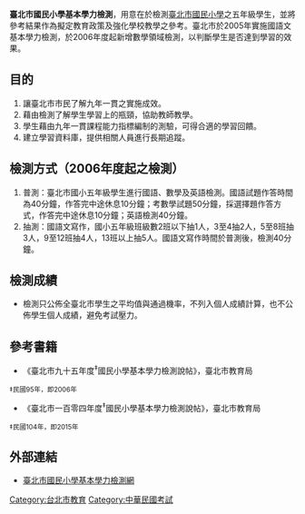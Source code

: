 {{no footnotes|time=2015-08-03T05:30:31+00:00}}
'''臺北市國民小學基本學力檢測'''，用意在於檢測[[臺北市|臺北市]][[國民小學|國民小學]]之五年級學生，並將參考結果作為擬定教育政策及強化學校教學之參考。臺北市於2005年實施國語文基本學力檢測，於2006年度起新增數學領域檢測，以判斷學生是否達到學習的效果。

==目的==
#讓臺北市市民了解九年一貫之實施成效。
#藉由檢測了解學生學習上的瓶頸，協助教師教學。
#學生藉由九年一貫課程能力指標編制的測驗，可得合適的學習回饋。
#建立學習資料庫，提供相關人員進行長期追蹤。
==檢測方式（2006年度起之檢測）==
#普測：臺北市國小五年級學生進行國語、數學及英語檢測。國語試題作答時間為40分鐘，作答完中途休息10分鐘；考數學試題50分鐘，採選擇題作答方式，作答完中途休息10分鐘；英語檢測40分鐘。
#抽測：國語文寫作，國小五年級班級數2班以下抽1人，3至4抽2人，5至8班抽3人，9至12班抽4人，13班以上抽5人。國語文寫作時間於普測後，檢測40分鐘。

==檢測成績==
*檢測只公佈全臺北市學生之平均值與通過機率，不列入個人成績計算，也不公佈學生個人成績，避免考試壓力。
==參考書籍==
*《臺北市九十五年度<sup>‡</sup>國民小學基本學力檢測說帖》，臺北市教育局
<small>‡民國95年，即2006年</small>
*《臺北市一百零四年度<sup>‡</sup>國民小學基本學力檢測說帖》，臺北市教育局
<small>‡民國104年，即2015年</small>

==外部連結==
*[http://tebca.tp.edu.tw/ 臺北市國民小學基本學力檢測網] {{Wayback|url=http://tebca.tp.edu.tw/ |date=20200427161108 }}

[[Category:台北市教育|Category:台北市教育]]
[[Category:中華民國考試|Category:中華民國考試]]